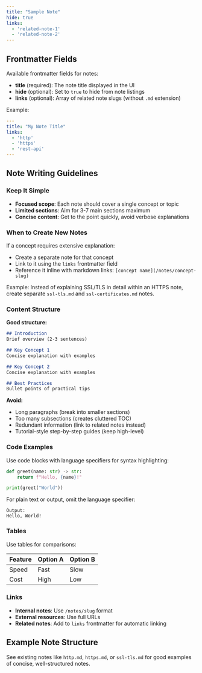 ```yaml
---
title: "Sample Note"
hide: true
links:
  - 'related-note-1'
  - 'related-note-2'
---
```


## Frontmatter Fields

Available frontmatter fields for notes:

- **title** (required): The note title displayed in the UI
- **hide** (optional): Set to `true` to hide from note listings
- **links** (optional): Array of related note slugs (without `.md` extension)

Example:
```yaml
---
title: "My Note Title"
links:
  - 'http'
  - 'https'
  - 'rest-api'
---
```

## Note Writing Guidelines

### Keep It Simple

- **Focused scope**: Each note should cover a single concept or topic
- **Limited sections**: Aim for 3-7 main sections maximum
- **Concise content**: Get to the point quickly, avoid verbose explanations

### When to Create New Notes

If a concept requires extensive explanation:
- Create a separate note for that concept
- Link to it using the `links` frontmatter field
- Reference it inline with markdown links: `[concept name](/notes/concept-slug)`

Example: Instead of explaining SSL/TLS in detail within an HTTPS note, create separate `ssl-tls.md` and `ssl-certificates.md` notes.

### Content Structure

**Good structure:**
```markdown
## Introduction
Brief overview (2-3 sentences)

## Key Concept 1
Concise explanation with examples

## Key Concept 2
Concise explanation with examples

## Best Practices
Bullet points of practical tips
```

**Avoid:**
- Long paragraphs (break into smaller sections)
- Too many subsections (creates cluttered TOC)
- Redundant information (link to related notes instead)
- Tutorial-style step-by-step guides (keep high-level)

### Code Examples

Use code blocks with language specifiers for syntax highlighting:

```python title="Example Code"
def greet(name: str) -> str:
    return f"Hello, {name}!"

print(greet("World"))
```

For plain text or output, omit the language specifier:

```
Output:
Hello, World!
```

### Tables

Use tables for comparisons:

| Feature | Option A | Option B |
|---------|----------|----------|
| Speed | Fast | Slow |
| Cost | High | Low |

### Links

- **Internal notes**: Use `/notes/slug` format
- **External resources**: Use full URLs
- **Related notes**: Add to `links` frontmatter for automatic linking

## Example Note Structure

See existing notes like `http.md`, `https.md`, or `ssl-tls.md` for good examples of concise, well-structured notes.

